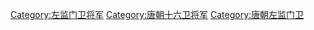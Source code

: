 [[Category:左监门卫将军|Category:左监门卫将军]]
[[Category:唐朝十六卫将军|Category:唐朝十六卫将军]]
[[Category:唐朝左监门卫|Category:唐朝左监门卫]]